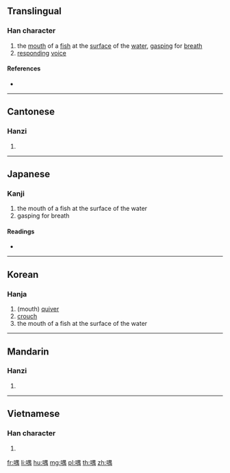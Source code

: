 {{character info/new}}
==Translingual==

===Han character===
{{Han char|rn=30|rad=口|as=09|sn=12|four=66027|canj=RWLB|ids=⿰口禺}}

# the [[mouth]] of a [[fish]] at the [[surface]] of the [[water]], [[gasp]]ing for [[breath]]
# [[respond]]ing [[voice]]

====References====
* {{Han ref|kx=0197.120|dkj=03898|dj=0418.320|hdz=10653.120|uh=5581|ud=21889|bh=D871|bd=55409}}

----

==Cantonese==

===Hanzi===
{{yue-hanzi|jyut=[[jung4]], [[jyu4]]|y=yung4, yu4}}

# {{defn|lang=yue|sort=口09}}

----

==Japanese==

===Kanji===
{{ja-kanji|grade=|rs=口09}}

# the mouth of a fish at the surface of the water
# gasping for breath

====Readings====
* {{ja-readings|on=[[ぎょう]] (gyō), [[ぐ]] (gu), [[ごう]] (gō)|kun=[[あぎとう]] (agitou)}}

----

==Korean==

===Hanja===
{{ko-hanja|hangeul=[[옹]], [[우]]|rv=ong, u|mr=ong, u}}

# (mouth) [[quiver]]
# [[crouch]]
# the mouth of a fish at the surface of the water

----

==Mandarin==

===Hanzi===
{{cmn-hanzi|pin=[[yóng]] ([[yong2]]), [[yú]] ([[yu2]])|wg=yung<sup>2</sup>, yü<sup>2</sup>}}

# {{defn|lang=cmn|sort=口09}}

----

==Vietnamese==

===Han character===
{{vi-hantu|[[ngụm]]|rs=口09}}

# {{defn|lang=vi|sort=口09}}

[[fr:喁]]
[[li:喁]]
[[hu:喁]]
[[mg:喁]]
[[pl:喁]]
[[th:喁]]
[[zh:喁]]
